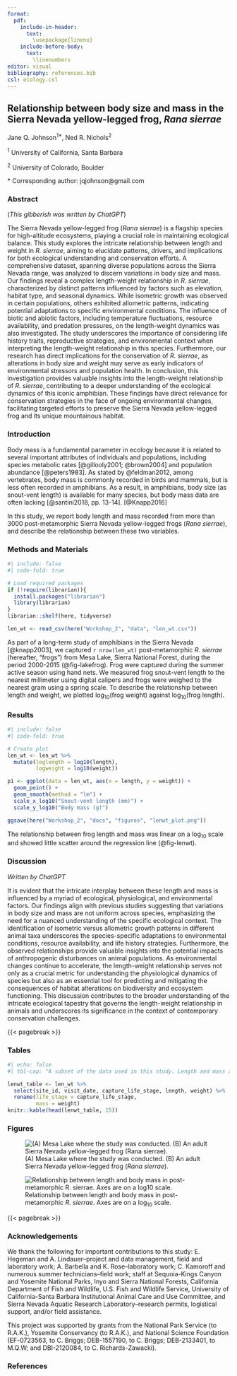 ```yaml
---
format: 
  pdf:
    include-in-header: 
      text: 
        \usepackage{lineno}
    include-before-body: 
      text: 
        \linenumbers
editor: visual
bibliography: references.bib
csl: ecology.csl
---
```


## Relationship between body size and mass in the Sierra Nevada yellow-legged frog, *Rana sierrae*

Jane Q. Johnson^1\*^, Ned R. Nichols^2^

^1^ University of California, Santa Barbara

^2^ University of Colorado, Boulder

\* Corresponding author: jqjohnson\@gmail.com\

### Abstract

(*This gibberish was written by ChatGPT*)

The Sierra Nevada yellow-legged frog (*Rana sierrae*) is a flagship species for high-altitude ecosystems, playing a crucial role in maintaining ecological balance. This study explores the intricate relationship between length and weight in *R. sierrae*, aiming to elucidate patterns, drivers, and implications for both ecological understanding and conservation efforts. A comprehensive dataset, spanning diverse populations across the Sierra Nevada range, was analyzed to discern variations in body size and mass. Our findings reveal a complex length-weight relationship in *R. sierrae*, characterized by distinct patterns influenced by factors such as elevation, habitat type, and seasonal dynamics. While isometric growth was observed in certain populations, others exhibited allometric patterns, indicating potential adaptations to specific environmental conditions. The influence of biotic and abiotic factors, including temperature fluctuations, resource availability, and predation pressures, on the length-weight dynamics was also investigated. The study underscores the importance of considering life history traits, reproductive strategies, and environmental context when interpreting the length-weight relationship in this species. Furthermore, our research has direct implications for the conservation of *R. sierrae*, as alterations in body size and weight may serve as early indicators of environmental stressors and population health. In conclusion, this investigation provides valuable insights into the length-weight relationship of *R. sierrae*, contributing to a deeper understanding of the ecological dynamics of this iconic amphibian. These findings have direct relevance for conservation strategies in the face of ongoing environmental changes, facilitating targeted efforts to preserve the Sierra Nevada yellow-legged frog and its unique mountainous habitat.

### Introduction

Body mass is a fundamental parameter in ecology because it is related to several important attributes of individuals and populations, including species metabolic rates [@gillooly2001; @brown2004] and population abundance [@peters1983]. As stated by @feldman2012, among vertebrates, body mass is commonly recorded in birds and mammals, but is less often recorded in amphibians. As a result, in amphibians, body size (as snout-vent length) is available for many species, but body mass data are often lacking [@santini2018, pp. 13-14]. [@Knapp2016]

In this study, we report body length and mass recorded from more than 3000 post-metamorphic Sierra Nevada yellow-legged frogs (*Rana sierrae*), and describe the relationship between these two variables.

### Methods and Materials

```r
#| include: false
#| code-fold: true

# Load required packages
if (!require(librarian)){
  install.packages("librarian")
  library(librarian)
}
librarian::shelf(here, tidyverse)

len_wt <- read_csv(here("Workshop_2", "data", "len_wt.csv"))
```

As part of a long-term study of amphibians in the Sierra Nevada [@knapp2003], we captured `r nrow(len_wt)` post-metamorphic *R. sierrae* (hereafter, "frogs") from Mesa Lake, Sierra National Forest, during the period 2000-2015 (@fig-lakefrog). Frog were captured during the summer active season using hand nets. We measured frog snout-vent length to the nearest millimeter using digital calipers and frogs were weighed to the nearest gram using a spring scale. To describe the relationship between length and weight, we plotted log~10~(frog weight) against log~10~(frog length).

### Results

```r
#| include: false
#| code-fold: true

# Create plot
len_wt <- len_wt %>% 
  mutate(loglength = log10(length), 
         logweight = log10(weight))

p1 <- ggplot(data = len_wt, aes(x = length, y = weight)) +
  geom_point() +
  geom_smooth(method = "lm") +
  scale_x_log10("Snout-vent length (mm)") +
  scale_y_log10("Body mass (g)")

ggsave(here("Workshop_2", "docs", "figures", "lenwt_plot.png"))
```

The relationship between frog length and mass was linear on a log~10~ scale and showed little scatter around the regression line (@fig-lenwt).

### Discussion

*Written by ChatGPT*

It is evident that the intricate interplay between these length and mass is influenced by a myriad of ecological, physiological, and environmental factors. Our findings align with previous studies suggesting that variations in body size and mass are not uniform across species, emphasizing the need for a nuanced understanding of the specific ecological context. The identification of isometric versus allometric growth patterns in different animal taxa underscores the species-specific adaptations to environmental conditions, resource availability, and life history strategies. Furthermore, the observed relationships provide valuable insights into the potential impacts of anthropogenic disturbances on animal populations. As environmental changes continue to accelerate, the length-weight relationship serves not only as a crucial metric for understanding the physiological dynamics of species but also as an essential tool for predicting and mitigating the consequences of habitat alterations on biodiversity and ecosystem functioning. This discussion contributes to the broader understanding of the intricate ecological tapestry that governs the length-weight relationship in animals and underscores its significance in the context of contemporary conservation challenges.

{{< pagebreak >}}

### Tables

```r
#| echo: false
#| tbl-cap: "A subset of the data used in this study. Length and mass are expressed in millimeters and grams, respectively."

lenwt_table <- len_wt %>% 
  select(site_id, visit_date, capture_life_stage, length, weight) %>% 
  rename(life_stage = capture_life_stage,
         mass = weight)
knitr::kable(head(lenwt_table, 15))
```

### Figures

![(A) Mesa Lake where the study was conducted. (B) An adult Sierra Nevada yellow-legged frog (*Rana sierrae*).](figures/lake_frog.jpg){#fig-lakefrog}

![Relationship between length and body mass in post-metamorphic *R. sierrae*. Axes are on a log~10~ scale.](figures/lenwt_plot.png){#fig-lenwt}

{{< pagebreak >}}

### Acknowledgements

We thank the following for important contributions to this study: E. Hegeman and A. Lindauer--project and data management, field and laboratory work; A. Barbella and K. Rose--laboratory work; C. Kamoroff and numerous summer technicians--field work; staff at Sequoia-Kings Canyon and Yosemite National Parks, Inyo and Sierra National Forests, California Department of Fish and Wildlife, U.S. Fish and Wildlife Service, University of California-Santa Barbara Institutional Animal Care and Use Committee, and Sierra Nevada Aquatic Research Laboratory--research permits, logistical support, and/or field assistance.

This project was supported by grants from the National Park Service (to R.A.K.), Yosemite Conservancy (to R.A.K.), and National Science Foundation (EF-0723563, to C. Briggs; DEB-1557190, to C. Briggs; DEB-2133401, to M.Q.W; and DBI-2120084, to C. Richards-Zawacki).

### References

::: {refs}
:::
